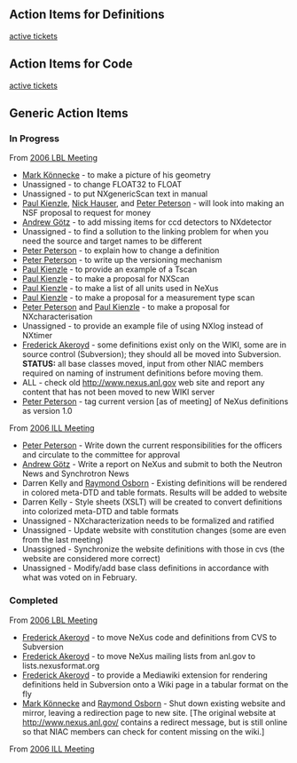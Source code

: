 == Action Items for Definitions ==
[http://trac.nexusformat.org/definitions/report/1|Definitions active tickets]
== Action Items for Code ==
[http://trac.nexusformat.org/code/report/1|Code active tickets]
== Generic Action Items ==
===In Progress===
From [[Media:NIAC2006LBL_minutes.pdf|2006 LBL Meeting]]
* [[User:Mark Koennecke|Mark Könnecke]] - to make a picture of his geometry
* Unassigned - to change FLOAT32 to FLOAT
* Unassigned - to put NXgenericScan text in manual
* [[User:Paul Kienzle|Paul Kienzle]], [[User:nick|Nick Hauser]], and [[User:Peter Peterson|Peter Peterson]] - will look into making an NSF proposal to request for money
* [[User:Andy Gotz|Andrew Götz]] - to add missing items for ccd detectors to NXdetector
* Unassigned - to find a sollution to the linking problem for when you need the source and target names to be different
* [[User:Peter Peterson|Peter Peterson]] - to explain how to change a definition
* [[User:Peter Peterson|Peter Peterson]] - to write up the versioning mechanism
* [[User:Paul Kienzle|Paul Kienzle]] - to provide an example of a Tscan
* [[User:Paul Kienzle|Paul Kienzle]] - to make a proposal for NXScan
* [[User:Paul Kienzle|Paul Kienzle]] - to make a list of all units used in NeXus
* [[User:Paul Kienzle|Paul Kienzle]] -  to make a proposal for a measurement type scan
* [[User:Peter Peterson|Peter Peterson]] and [[User:Paul Kienzle|Paul Kienzle]] - to make a proposal for NXcharacterisation
* Unassigned - to provide an example file of using NXlog instead of NXtimer
* [[User:Freddie Akeroyd|Frederick Akeroyd]] - some definitions exist only on the WIKI, some are in source control (Subversion); they should all be moved into Subversion. '''STATUS:''' all base classes moved, input from other NIAC members required on naming of instrument definitions before moving them.
* ALL - check old http://www.nexus.anl.gov web site and report any content that has not been moved to new WIKI server
* [[User:Peter Peterson|Peter Peterson]] - tag current version [as of meeting] of NeXus definitions as version 1.0

From [[Media:NIAC2006minutes.pdf|2006 ILL Meeting]]
* [[User:Peter Peterson|Peter Peterson]] - Write down the current responsibilities for the officers and circulate to the committee for approval
* [[User:Andy Gotz|Andrew Götz]] - Write a report on NeXus and submit to both the Neutron News and Synchrotron News
* Darren Kelly and [[User:Ray Osborn|Raymond Osborn]] - Existing definitions will be rendered in colored meta-DTD and table formats. Results will be added to website
* Darren Kelly - Style sheets (XSLT) will be created to convert definitions into colorized meta-DTD and table formats
* Unassigned - NXcharacterization needs to be formalized and ratified
* Unassigned - Update website with constitution changes (some are even from the last meeting)
* Unassigned - Synchronize the website definitions with those in cvs (the website are considered more correct)
* Unassigned - Modify/add base class definitions in accordance with what was voted on in February.

===Completed===
From [[Media:NIAC2006LBL_minutes.pdf|2006 LBL Meeting]]
* [[User:Freddie Akeroyd|Frederick Akeroyd]] - to move NeXus code and definitions from CVS to Subversion
* [[User:Freddie Akeroyd|Frederick Akeroyd]] - to move NeXus mailing lists from anl.gov to lists.nexusformat.org
* [[User:Freddie Akeroyd|Frederick Akeroyd]] - to provide a Mediawiki extension for rendering definitions held in Subversion onto a Wiki page in a tabular format on the fly
* [[User:Mark Koennecke|Mark Könnecke]] and [[User:Ray Osborn|Raymond Osborn]] - Shut down existing website and mirror, leaving a redirection page to new site.  [The original website at http://www.nexus.anl.gov/ contains a redirect message, but is still online so that NIAC members can check for content missing on the wiki.]

From [[Media:NIAC2006minutes.pdf|2006 ILL Meeting]]